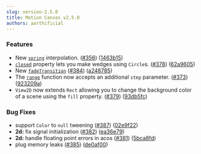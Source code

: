 ```yaml
---
slug: version-2.5.0
title: Motion Canvas v2.5.0
authors: aarthificial
---
```


### Features

- New [`spring`](/docs/tweening#spring-function) interpolation.
  ([#356](https://github.com/motion-canvas/motion-canvas/issues/356))
  ([1463b15](https://github.com/motion-canvas/motion-canvas/commit/1463b1592e22fad9d8298c11270e2099119e2229))
- [`closed`](/api/2d/components/Circle#closed) property lets you make wedges
  using `Circle`s.
  ([#378](https://github.com/motion-canvas/motion-canvas/issues/378))
  ([62a9605](https://github.com/motion-canvas/motion-canvas/commit/62a9605d4c54e7bf2d2d44d47bf769f5b27378a5))
- New [`fadeTransition`](/docs/transitions#fadetransition)
  ([#384](https://github.com/motion-canvas/motion-canvas/issues/384))
  ([a248785](https://github.com/motion-canvas/motion-canvas/commit/a248785e87d1c6ebc08581f4fda6be428a89824c))
- The [`range`](/api/core/utils#range) function now accepts an additional `step`
  parameter. ([#373](https://github.com/motion-canvas/motion-canvas/issues/373))
  ([923209a](https://github.com/motion-canvas/motion-canvas/commit/923209a4106c8e7f570853dcc47a10e65e0d04d8))
- `View2D` now extends `Rect` allowing you to change the background color of a
  scene using the `fill` property.
  ([#379](https://github.com/motion-canvas/motion-canvas/issues/379))
  ([93db5fc](https://github.com/motion-canvas/motion-canvas/commit/93db5fc41617c0902e85fda90fbfc930c2b4634b))

### Bug Fixes

- support `Color` to `null` tweening
  ([#387](https://github.com/motion-canvas/motion-canvas/issues/387))
  ([02e9f22](https://github.com/motion-canvas/motion-canvas/commit/02e9f22027a1c3a85ffcc259aeca913318fb6f54))
- **2d:** fix signal initialization
  ([#382](https://github.com/motion-canvas/motion-canvas/issues/382))
  ([ea36e79](https://github.com/motion-canvas/motion-canvas/commit/ea36e791a20bfd1b491ffa9917be686c51bc3899))
- **2d:** handle floating point errors in acos
  ([#381](https://github.com/motion-canvas/motion-canvas/issues/381))
  ([5bca8fd](https://github.com/motion-canvas/motion-canvas/commit/5bca8fd0bbdcf28f2793c124b7d6b0afd560c4b8))
- plug memory leaks
  ([#385](https://github.com/motion-canvas/motion-canvas/issues/385))
  ([de0af00](https://github.com/motion-canvas/motion-canvas/commit/de0af00a7d2e019e2a933791c62b7901755be7b0))
